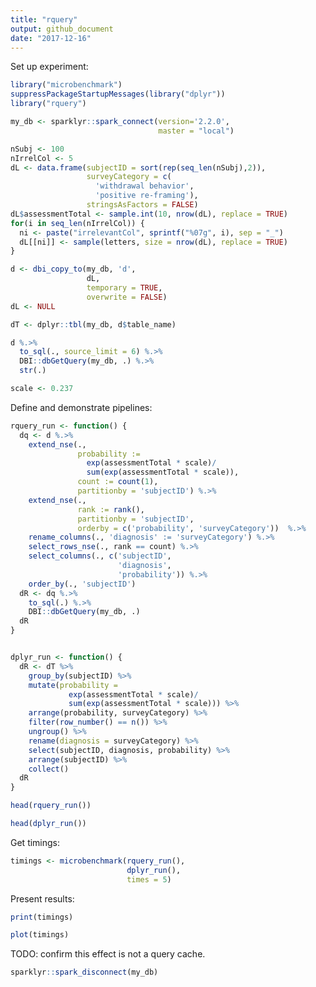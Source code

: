 ```yaml
---
title: "rquery"
output: github_document
date: "2017-12-16"
---
```


<!-- PerfTest.md is generated from PerfTest.Rmd. Please edit that file -->

Set up experiment:

```r
library("microbenchmark")
suppressPackageStartupMessages(library("dplyr"))
library("rquery")

my_db <- sparklyr::spark_connect(version='2.2.0', 
                                 master = "local")

nSubj <- 100
nIrrelCol <- 5
dL <- data.frame(subjectID = sort(rep(seq_len(nSubj),2)),
                 surveyCategory = c(
                   'withdrawal behavior',
                   'positive re-framing'),
                 stringsAsFactors = FALSE)
dL$assessmentTotal <- sample.int(10, nrow(dL), replace = TRUE)
for(i in seq_len(nIrrelCol)) {
  ni <- paste("irrelevantCol", sprintf("%07g", i), sep = "_")
  dL[[ni]] <- sample(letters, size = nrow(dL), replace = TRUE)
}

d <- dbi_copy_to(my_db, 'd',
                 dL,
                 temporary = TRUE, 
                 overwrite = FALSE)
dL <- NULL

dT <- dplyr::tbl(my_db, d$table_name)

d %.>%
  to_sql(., source_limit = 6) %.>%
  DBI::dbGetQuery(my_db, .) %.>%
  str(.)

scale <- 0.237
```

Define and demonstrate pipelines:

```r
rquery_run <- function() {
  dq <- d %.>%
    extend_nse(.,
               probability :=
                 exp(assessmentTotal * scale)/
                 sum(exp(assessmentTotal * scale)),
               count := count(1),
               partitionby = 'subjectID') %.>%
    extend_nse(.,
               rank := rank(),
               partitionby = 'subjectID',
               orderby = c('probability', 'surveyCategory'))  %.>%
    rename_columns(., 'diagnosis' := 'surveyCategory') %.>%
    select_rows_nse(., rank == count) %.>%
    select_columns(., c('subjectID', 
                        'diagnosis', 
                        'probability')) %.>%
    order_by(., 'subjectID')
  dR <- dq %.>%
    to_sql(.) %.>%
    DBI::dbGetQuery(my_db, .) 
  dR
}


dplyr_run <- function() {
  dR <- dT %>%
    group_by(subjectID) %>%
    mutate(probability =
             exp(assessmentTotal * scale)/
             sum(exp(assessmentTotal * scale))) %>%
    arrange(probability, surveyCategory) %>%
    filter(row_number() == n()) %>%
    ungroup() %>%
    rename(diagnosis = surveyCategory) %>%
    select(subjectID, diagnosis, probability) %>%
    arrange(subjectID) %>% 
    collect()
  dR
}

head(rquery_run())

head(dplyr_run())
```

Get timings:

```r
timings <- microbenchmark(rquery_run(), 
                          dplyr_run(), 
                          times = 5)
```

Present results:

```r
print(timings)

plot(timings)
```

TODO: confirm this effect is not a query cache.

```r
sparklyr::spark_disconnect(my_db)
```

